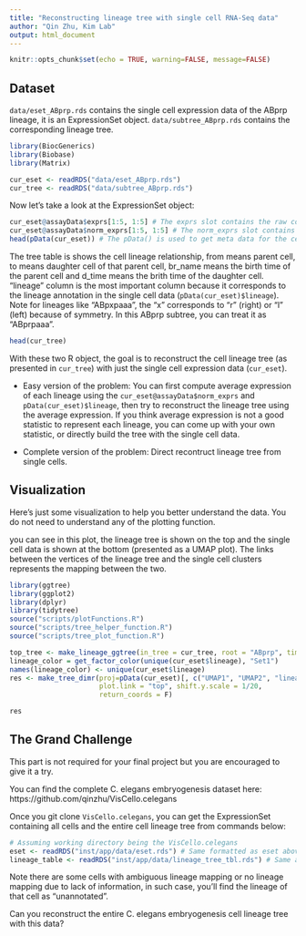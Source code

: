```yaml
---
title: "Reconstructing lineage tree with single cell RNA-Seq data"
author: "Qin Zhu, Kim Lab"
output: html_document
---
```


```r
knitr::opts_chunk$set(echo = TRUE, warning=FALSE, message=FALSE)
```

## Dataset

`data/eset_ABprp.rds` contains the single cell expression data of the ABprp lineage, it is an ExpressionSet object.
`data/subtree_ABprp.rds` contains the corresponding lineage tree. 

```r
library(BiocGenerics)
library(Biobase)
library(Matrix)

cur_eset <- readRDS("data/eset_ABprp.rds")
cur_tree <- readRDS("data/subtree_ABprp.rds")
```

Now let's take a look at the ExpressionSet object:

```r
cur_eset@assayData$exprs[1:5, 1:5] # The exprs slot contains the raw count matrix in sparse matrix format
cur_eset@assayData$norm_exprs[1:5, 1:5] # The norm_exprs slot contains the log2 transformed normalized count matrix in sparse matrix format
head(pData(cur_eset)) # The pData() is used to get meta data for the cells, such as lineage, cell type, embryo time and batch
```

The tree table is shows the cell lineage relationship, from means parent cell, to means daughter cell of that parent cell, br_name means the birth time of the parent cell and d_time means the brith time of the daughter cell. "lineage" column is the most important column because it corresponds to the lineage annotation in the single cell data (`pData(cur_eset)$lineage`). Note for lineages like "ABpxpaaa", the "x" corresponds to "r" (right) or "l" (left) because of symmetry. In this ABprp subtree, you can treat it as "ABprpaaa".

```r
head(cur_tree)
```

With these two R object, the goal is to reconstruct the cell lineage tree (as presented in `cur_tree`) with just the single cell expression data (`cur_eset`). 

* Easy version of the problem: You can first compute average expression of each lineage using the `cur_eset@assayData$norm_exprs` and `pData(cur_eset)$lineage`, then try to reconstruct the lineage tree using the average expression. If you think average expression is not a good statistic to represent each lineage, you can come up with your own statistic, or directly build the tree with the single cell data.

* Complete version of the problem: Direct recontruct lineage tree from single cells.

## Visualization

Here's just some visualization to help you better understand the data. You do not need to understand any of the plotting function.

you can see in this plot, the lineage tree is shown on the top and the single cell data is shown at the bottom (presented as a UMAP plot). The links between the vertices of the lineage tree and the single cell clusters represents the mapping between the two.

```r
library(ggtree)
library(ggplot2)
library(dplyr)
library(tidytree)
source("scripts/plotFunctions.R")
source("scripts/tree_helper_function.R")
source("scripts/tree_plot_function.R")

top_tree <- make_lineage_ggtree(in_tree = cur_tree, root = "ABprp", time.cut = 250, color.annot = "lineage", branch.length='lifetime') + guides(color= F)
lineage_color = get_factor_color(unique(cur_eset$lineage), "Set1")
names(lineage_color) <- unique(cur_eset$lineage)
res <- make_tree_dimr(proj=pData(cur_eset)[, c("UMAP1", "UMAP2", "lineage")], left_tree = NULL, right_tree = NULL, top_tree = top_tree, shared.col = "lineage", colorBy = "lineage", tree.color = lineage_color, label.time.cut = 120,
                      plot.link = "top", shift.y.scale = 1/20, 
                      return_coords = F) 

res
```

## The Grand Challenge

This part is not required for your final project but you are encouraged to give it a try.

You can find the complete C. elegans embryogenesis dataset here: https://github.com/qinzhu/VisCello.celegans

Once you git clone `VisCello.celegans`, you can get the ExpressionSet containing all cells and the entire cell lineage tree from commands below:

```r
# Assuming working directory being the VisCello.celegans
eset <- readRDS("inst/app/data/eset.rds") # Same formatted as eset above
lineage_table <- readRDS("inst/app/data/lineage_tree_tbl.rds") # Same as tree table above
```

Note there are some cells with ambiguous lineage mapping or no lineage mapping due to lack of information, in such case, you'll find the lineage of that cell as "unannotated". 

Can you reconstruct the entire C. elegans embryogenesis cell lineage tree with this data?









